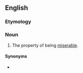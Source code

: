 ==English==

===Etymology===
{{suffix|en|miserable|ness}}

===Noun===
{{en-noun|-|+}}

# The property of being [[miserable]].

====Synonyms====
* {{l|en|miserability}}